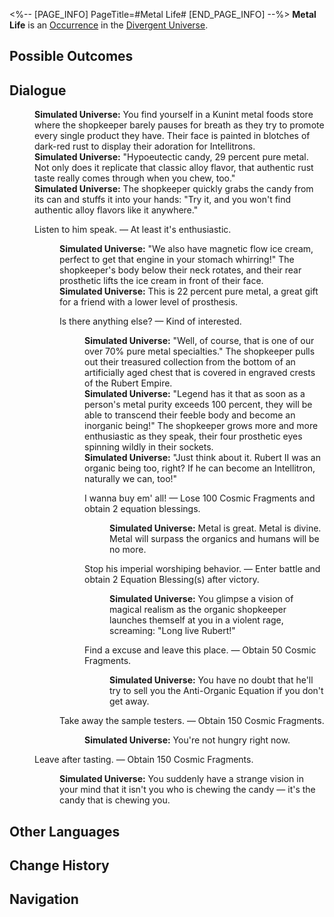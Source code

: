 <%-- [PAGE_INFO]
PageTitle=#Metal Life#
[END_PAGE_INFO] --%>
{{Stub}}
{{Simulated Universe Event Infobox
|id            = 22501
|title         = 
|image         = Occurrence Default.png
|domains_su    = 
|domains_swarm = 
|domains_gng   = 
|domains_du    = Unknown
|domains_und   = 
|requirements  = 
|prev          = 
|next          = 
|characters    = 
|factions      = 
|order         = 
|order_du      = 107
}}
'''Metal Life''' is an [[Divergent Universe/Occurrence|Occurrence]] in the [[Divergent Universe]].

==Possible Outcomes==
{{Possible Outcomes
|choice_1 = Listen to him speak.
|result_1 = At least it's enthusiastic.

|choice_2 = Leave after tasting.
|result_2 = Obtain 150 Cosmic Fragments.

|choice_3 = Is there anything else?
|result_3 = Kind of interested.

|choice_4 = Take away the sample testers.
|result_4 = Obtain 150 Cosmic Fragments.

|choice_5 = I wanna buy em' all!
|result_5 = Lose 100 Cosmic Fragments and obtain 2 equation blessings.

|choice_6 = Stop his imperial worshiping behavior.
|result_6 = Enter battle and obtain 2 Equation Blessing(s) after victory.

|choice_7 = Find a excuse and leave this place.
|result_7 = Obtain 50 Cosmic Fragments.

}}
<!--
==Gameplay Notes==
* 
-->
==Dialogue==
{{Dialogue Start}}
:'''Simulated Universe:''' You find yourself in a Kunint metal foods store where the shopkeeper barely pauses for breath as they try to promote every single product they have. Their face is painted in blotches of dark-red rust to display their adoration for Intellitrons.
:'''Simulated Universe:''' "Hypoeutectic candy, 29 percent pure metal. Not only does it replicate that classic alloy flavor, that authentic rust taste really comes through when you chew, too."
:'''Simulated Universe:''' The shopkeeper quickly grabs the candy from its can and stuffs it into your hands: "Try it, and you won't find authentic alloy flavors like it anywhere."
:{{DIcon|Star}} Listen to him speak. &mdash; At least it's enthusiastic.
::'''Simulated Universe:''' "We also have magnetic flow ice cream, perfect to get that engine in your stomach whirring!" The shopkeeper's body below their neck rotates, and their rear prosthetic lifts the ice cream in front of their face.
::'''Simulated Universe:''' This is 22 percent pure metal, a great gift for a friend with a lower level of prosthesis.
::{{DIcon|Star}} Is there anything else? &mdash; Kind of interested.
:::'''Simulated Universe:''' "Well, of course, that is one of our over 70% pure metal specialties." The shopkeeper pulls out their treasured collection from the bottom of an artificially aged chest that is covered in engraved crests of the Rubert Empire.
:::'''Simulated Universe:''' "Legend has it that as soon as a person's metal purity exceeds 100 percent, they will be able to transcend their feeble body and become an inorganic being!" The shopkeeper grows more and more enthusiastic as they speak, their four prosthetic eyes spinning wildly in their sockets.
:::'''Simulated Universe:''' "Just think about it. Rubert II was an organic being too, right? If he can become an Intellitron, naturally we can, too!"
:::{{DIcon|Star}} I wanna buy em' all! &mdash; Lose 100 Cosmic Fragments and obtain 2 equation blessings.
::::'''Simulated Universe:''' Metal is great. Metal is divine. Metal will surpass the organics and humans will be no more.
:::{{DIcon|Star}} Stop his imperial worshiping behavior. &mdash; Enter battle and obtain 2 Equation Blessing(s) after victory.
::::'''Simulated Universe:''' You glimpse a vision of magical realism as the organic shopkeeper launches themself at you in a violent rage, screaming: "Long live Rubert!"
:::{{DIcon|Star}} Find a excuse and leave this place. &mdash; Obtain 50 Cosmic Fragments.
::::'''Simulated Universe:''' You have no doubt that he'll try to sell you the Anti-Organic Equation if you don't get away.
::{{DIcon|Star}} Take away the sample testers. &mdash; Obtain 150 Cosmic Fragments.
:::'''Simulated Universe:''' You're not hungry right now.
:{{DIcon|Star}} Leave after tasting. &mdash; Obtain 150 Cosmic Fragments.
::'''Simulated Universe:''' You suddenly have a strange vision in your mind that it isn't you who is chewing the candy &mdash; it's the candy that is chewing you.
{{Dialogue End}}

==Other Languages==
{{Other Languages
|en   = Metal Life
|zhs  = 金属生活
|zht  = 金屬生活
|ja   = {{Rubi|金属生活|きんぞくせいかつ}}
|ko   = 금속 생활
|es   = Vida metálica
|fr   = Existence métallique
|ru   = Металлическая жизнь
|th   = ชีวิตโลหะ
|vi   = Cuộc Sống Kim Loại
|de   = Metallisches Leben
|id   = Kehidupan Logam
|pt   = Vida de Metal
}}

==Change History==
{{Change History|2.5}}

==Navigation==
{{Occurrence Navbox}}